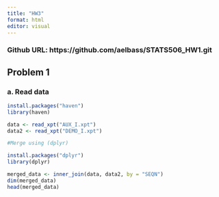 ```yaml
---
title: "HW3"
format: html
editor: visual
---
```


### Github URL: https://github.com/aelbass/STATS506_HW1.git

## Problem 1

### a. Read data

```r
install.packages("haven")
library(haven)

data <- read_xpt("AUX_I.xpt")
data2 <- read_xpt("DEMO_I.xpt")

#Merge using (dplyr)

install.packages("dplyr")
library(dplyr)

merged_data <- inner_join(data, data2, by = "SEQN")
dim(merged_data)
head(merged_data)
```

```r

```
